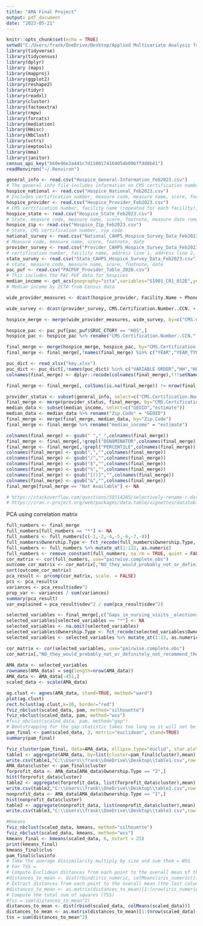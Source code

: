 ```yaml
---
title: "AMA Final Project"
output: pdf_document
date: "2023-05-21"
---
```


```r
knitr::opts_chunk$set(echo = TRUE)
setwd("C:/Users/frank/OneDrive/Desktop/Applied Multivariate Analysis for Social Scientists/hospice_care_current_data")
library(tidyverse)
library(tidycensus)
library(dplyr)
library (maps)
library(mapproj)
library(ggplot2)
library(reshape2)
library(tidyr)
library(readxl)
library(cluster)
library(factoextra)
library(rmpw)
library(forcats)
library(mediation)
library(Hmisc)
library(NbClust)
library(vctrs)
library(eeptools)
library(mma)
library(janitor)
census_api_key("b60e46e2a441c7d1100174164054b096ffdd8b41")
readRenviron("~/.Renviron")

general_info <- read.csv("Hospice_General-Information_Feb2023.csv")
# The general info file includes information on CMS certification number, facility name, address line 1, address line 2, city, state, zip code, county name, phone number, CMS region, ownership status, and certification date.
hospice_national <- read.csv("Hospice_National_Feb2023.csv")
# Includes certification number, measure code, measure name, score, footnote, and measure date range. The CCN reads as "Nation" and thus this is just an overall score for the entire country. It might be the average score which might be helpful to reference back to. 
hospice_provider <- read.csv("Hospice_Provider_Feb2023.csv")
# CMS certification number, facility name (repeated for each facility), address line 1, address line 2, city, state, zip code, county name, phone number, CMS region, measure code, measure name, score, footnote, measure date range
hospice_state <- read.csv("Hospice_State_Feb2023.csv")
# State, measure code, measure name, score, footnote, measure date range
hospice_zip <- read.csv("Hospice_Zip_Feb2023.csv")
# State, CMS certification number, zip code
national_survey <- read.csv("National_CAHPS_Hospice_Survey_Data_Feb2023.csv")
# Measure code, measure name, score, footnote, date
provider_survey <- read.csv("Provider_CAHPS_Hospice_Survey_Data_Feb2023.csv")
# certification number, facility name, address line 1, address line 2, city, state, zip code, county name, phone number, CMS region, measure code, measure name, score, star rating, footnote, date 
state_survey <- read.csv("State_CAHPS_Hospice_Survey_Data_Feb2023.csv")
# state, measure code, measure name, score, footnote, date
pac_puf <- read.csv("PACPUF_Provider_Table_2020.csv")
# This includes the PAC PUF data for hospices 
median_income <- get_acs(geography="zcta",variables="S1901_C01_012E",year=2021)
# Median income by ZCTA from Census data

wide_provider_measures <- dcast(hospice_provider, Facility.Name + Phone.Number + CMS.Certification.Number..CCN. + Zip.Code + Address.Line.1 + Address.Line.2 + City + State + County.Name + CMS.Region ~ Measure.Name + Measure.Code, value.var="Score")

wide_survey <- dcast(provider_survey, CMS.Certification.Number..CCN. + Facility.Name + Address.Line.1 + Address.Line.2 + City + State + Zip.Code + County.Name + Phone.Number + CMS.Region ~ Measure.Name + Measure.Code, value.var="Score")

hospice_merge <- merge(wide_provider_measures, wide_survey, by=c("CMS.Certification.Number..CCN.","Phone.Number","Zip.Code","Address.Line.1","Address.Line.2","City","State","County.Name","CMS.Region","Facility.Name"))

hospice_pac <- pac_puf[pac_puf$SRVC_CTGRY == "HOS",]
hospice_pac <- hospice_pac %>% rename("CMS.Certification.Number..CCN." = "PRVDR_ID")

final_merge <- merge(hospice_merge, hospice_pac, by="CMS.Certification.Number..CCN.")
final_merge <- final_merge[,!names(final_merge) %in% c("YEAR","YEAR_TYPE","SMRY_C TGRY","SRVC_CTGRY","PRVDR_CITY","STATE","PRVDR_ZIP","PRVDR_NAME","Phone.Number","Summary Category","Family caregiver survey rating_SUMMARY_STAR_RATING","Address.Line.1","_EMO_REL_MBV")]

puc_dict <- read_xlsx("key.xlsx")
puc_dict <- puc_dict[,!names(puc_dict) %in% c("VARIABLE ORDER","HH","HOSPICE","SNF","IRF","LTCH","DESCRIPTION","Hospice")]    
colnames(final_merge) <- dplyr::recode(colnames(final_merge),!!!setNames(as.character(puc_dict$"VARIABLE LABEL"), puc_dict$"VARIABLE NAME"))

final_merge <- final_merge[, colSums(is.na(final_merge)) != nrow(final_merge)]

provider_status <- subset(general_info, select=c("CMS.Certification.Number..CCN.","Ownership.Type"))
final_merge <- merge(provider_status, final_merge, by="CMS.Certification.Number..CCN.")
median_data <- subset(median_income, select=c("GEOID","estimate"))
median_data <- median_data %>% rename("Zip.Code" = "GEOID")
final_merge <- merge(final_merge, median_data, by="Zip.Code")
final_merge <- final_merge %>% rename("median_income" = "estimate")

colnames(final_merge) <- gsub(" ","_",colnames(final_merge))
final_merge <- final_merge[,!grepl("DENOMINATOR",colnames(final_merge))]
final_merge <- final_merge[,!grepl("PERCENTILE",colnames(final_merge))]
colnames(final_merge) <- gsub(",","",colnames(final_merge))
colnames(final_merge) <- gsub("/","",colnames(final_merge))
colnames(final_merge) <- gsub("$","",colnames(final_merge))
colnames(final_merge) <- gsub("%","",colnames(final_merge))
colnames(final_merge) <- gsub("[()]","",colnames(final_merge))
colnames(final_merge) <- gsub("&","",colnames(final_merge))
final_merge[final_merge == "Not Available"] <- NA

# https://stackoverflow.com/questions/59314285/selectively-rename-r-data-frame-column-names-using-a-key-value-pair-dictionary 
# https://cran.r-project.org/web/packages/data.table/vignettes/datatable-reshape.html
```

PCA using correlation matrix 
```r
full_numbers <- final_merge
full_numbers[full_numbers == "*"] <- NA
full_numbers <- full_numbers[c(-1,-2,-4,-5,-6,-7,-8)]
full_numbers$Ownership.Type <- fct_recode(full_numbers$Ownership.Type, "1" = "For-Profit", "0" = "Government", "0" = "Other", "0" = "Non-Profit", "0" = "Combination Government & Non-Profit")
full_numbers <- full_numbers %>% mutate_at(1:122, as.numeric)
full_numbers <- remove_constant(full_numbers, na.rm = TRUE, quiet = FALSE)
cor_matrix <- cor(full_numbers, use="pairwise.complete.obs")
outcome_cor_matrix <- cor_matrix[,"NO_they_would_probably_not_or_definitely_not_recommend_the_hospice_RECOMMEND_BBV"]
sort(outcome_cor_matrix)
pca_result <- prcomp(cor_matrix, scale. = FALSE)
pcs <- pca_result$x
variances <- pca_result$sdev^2
prop_var <- variances / sum(variances)
summary(pca_result)
var_explained = pca_result$sdev^2 / sum(pca_result$sdev^2)

```


```r
selected_variables <- final_merge[,c("Gaps_in_nursing_visits__elections_H_012_02_OBSERVED","Percent_White_Beneficiaries","Percent_Medicare_Beneficiaries_in_a_Rural_ZIP","Percentage_with_a_Death_Discharge_Status","Hospice_Visits_in_the_Last_Days_of_Life_H_011_01_OBSERVED","Percent_of_Patients_with_Cancer_Pct_Pts_w_Cancer","Episode_or_Stay_Count","Distinct_Beneficiaries","Percent_of_Beneficiaries_with_60_or_more_Service_Days","Ownership.Type","NO_they_would_probably_not_or_definitely_not_recommend_the_hospice_RECOMMEND_BBV","Percentage_of_Days_in_Hospice_RHC","median_income")] 
selected_variables[selected_variables == "*"] <- NA
selected_variables <- na.omit(selected_variables)
selected_variables$Ownership.Type <- fct_recode(selected_variables$Ownership.Type, "2"="For-Profit","1"="Other","1"="Non-Profit","1"="Government","1"="Combination Government & Non-Profit")
selected_variables <- selected_variables %>% mutate_at(1:13, as.numeric)
```

```r
cor_matrix <- cor(selected_variables, use="pairwise.complete.obs")
cor_matrix[,"NO_they_would_probably_not_or_definitely_not_recommend_the_hospice_RECOMMEND_BBV"]
  
AMA_data <- selected_variables
rownames(AMA_data) = seq(length=nrow(AMA_data))
AMA_data <- AMA_data[-451,]
scaled_data <- scale(AMA_data)

ag.clust <- agnes(AMA_data, stand=TRUE, method="ward")
plot(ag.clust)
rect.hclust(ag.clust,k=10, border="red")
fviz_nbclust(scaled_data, pam, method="silhouette")
fviz_nbclust(scaled_data, pam, method="wss")
#fviz_nbclust(scaled_data, pam, method="gap")
# Bootstrapping for the gap statistic takes too long so it will not be used
pam_final <- pam(scaled_data, 3, metric="euclidean", stand=TRUE)
summary(pam_final)

fviz_cluster(pam_final, data=AMA_data, ellipse.type="euclid", star.plot=TRUE, repel=TRUE, ggtheme=theme_minimal())
table1 <- aggregate(AMA_data, by=list(cluster=pam_final$cluster),mean)
write.csv(table1,"C:\\Users\\frank\\OneDrive\\Desktop\\table1.csv",row.names=FALSE)
AMA_data$cluster <- pam_final$cluster
forprofit_data <- AMA_data[AMA_data$Ownership.Type == "2",]
hist(forprofit_data$cluster)
table2 <- aggregate(forprofit_data, list(forprofit_data$cluster),mean)
write.csv(table2,"C:\\Users\\frank\\OneDrive\\Desktop\\table2.csv",row.names=FALSE)
nonprofit_data <- AMA_data[AMA_data$Ownership.Type == "1",]
hist(nonprofit_data$cluster)
table3 <- aggregate(nonprofit_data, list(nonprofit_data$cluster),mean)
write.csv(table3,"C:\\Users\\frank\\OneDrive\\Desktop\\table3.csv",row.names=FALSE)

#Kmeans
fviz_nbclust(scaled_data, kmeans, method="silhouette")
fviz_nbclust(scaled_data, kmeans, method="wss")
kmeans_final <- kmeans(scaled_data, 6, nstart = 25)
print(kmeans_final)
kmeans_final$clus
pam_final$clusinfo
# Take the average dissimilarity multiply by size and sum them = WSS
# For TSS = 
# Compute Euclidean distances from each point to the overall mean of the data
#distances_to_mean <- dist(rbind(iris_numeric, colMeans(iris_numeric)))
# Extract distances from each point to the overall mean (the last column of the distance matrix)
#distances_to_mean <- as.matrix(distances_to_mean)[1:(nrow(iris_numeric)-1), nrow(iris_numeric)]
# Compute the total sum of squares (TSS)
#tss = sum(distances_to_mean^2)
distances_to_mean <- dist(rbind(scaled_data, colMeans(scaled_data)))
distances_to_mean <- as.matrix(distances_to_mean)[1:(nrow(scaled_data)-1), nrow(scaled_data)]
tss = sum(distances_to_mean^2)
```

